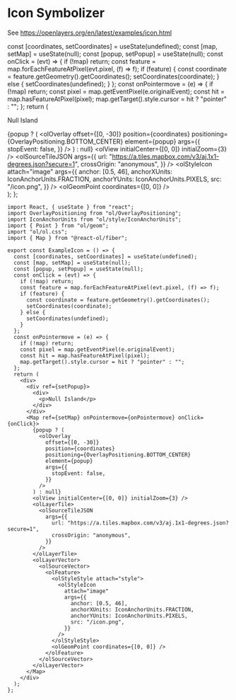 # Icon Symbolizer

See https://openlayers.org/en/latest/examples/icon.html


  const [coordinates, setCoordinates] = useState(undefined);
  const [map, setMap] = useState(null);
  const [popup, setPopup] = useState(null);
  const onClick = (evt) => {
    if (!map) return;
    const feature = map.forEachFeatureAtPixel(evt.pixel, (f) => f);
    if (feature) {
      const coordinate = feature.getGeometry().getCoordinates();
      setCoordinates(coordinate);
    } else {
      setCoordinates(undefined);
    }
  };
  const onPointermove = (e) => {
    if (!map) return;
    const pixel = map.getEventPixel(e.originalEvent);
    const hit = map.hasFeatureAtPixel(pixel);
    map.getTarget().style.cursor = hit ? "pointer" : "";
  };
  return (
    <div>
      <div ref={setPopup}>
        <div className="px-4 py-2 rounded-lg border border-gray-500 bg-white">
          <p>Null Island</p>
        </div>
      </div>
      <Map
        className="rounded-xl overflow-hidden mt-4"
        ref={setMap}
        onPointermove={onPointermove}
        onClick={onClick}
      >
        {popup ? (
          <olOverlay
            offset={[0, -30]}
            position={coordinates}
            positioning={OverlayPositioning.BOTTOM_CENTER}
            element={popup}
            args={{
              stopEvent: false,
            }}
          />
        ) : null}
        <olView initialCenter={[0, 0]} initialZoom={3} />
        <olLayerTile>
          <olSourceTileJSON
            args={{
              url: "https://a.tiles.mapbox.com/v3/aj.1x1-degrees.json?secure=1",
              crossOrigin: "anonymous",
            }}
          />
        </olLayerTile>
        <olLayerVector>
          <olSourceVector>
            <olFeature>
              <olStyleStyle attach="style">
                <olStyleIcon
                  attach="image"
                  args={{
                    anchor: [0.5, 46],
                    anchorXUnits: IconAnchorUnits.FRACTION,
                    anchorYUnits: IconAnchorUnits.PIXELS,
                    src: "/icon.png",
                  }}
                />
              </olStyleStyle>
              <olGeomPoint coordinates={[0, 0]} />
            </olFeature>
          </olSourceVector>
        </olLayerVector>
      </Map>
    </div>
  );
};

<ExampleIcon />

```tsx
import React, { useState } from "react";
import OverlayPositioning from "ol/OverlayPositioning";
import IconAnchorUnits from "ol/style/IconAnchorUnits";
import { Point } from "ol/geom";
import "ol/ol.css";
import { Map } from "@react-ol/fiber";

export const ExampleIcon = () => {
  const [coordinates, setCoordinates] = useState(undefined);
  const [map, setMap] = useState(null);
  const [popup, setPopup] = useState(null);
  const onClick = (evt) => {
    if (!map) return;
    const feature = map.forEachFeatureAtPixel(evt.pixel, (f) => f);
    if (feature) {
      const coordinate = feature.getGeometry().getCoordinates();
      setCoordinates(coordinate);
    } else {
      setCoordinates(undefined);
    }
  };
  const onPointermove = (e) => {
    if (!map) return;
    const pixel = map.getEventPixel(e.originalEvent);
    const hit = map.hasFeatureAtPixel(pixel);
    map.getTarget().style.cursor = hit ? "pointer" : "";
  };
  return (
    <div>
      <div ref={setPopup}>
        <div>
          <p>Null Island</p>
        </div>
      </div>
      <Map ref={setMap} onPointermove={onPointermove} onClick={onClick}>
        {popup ? (
          <olOverlay
            offset={[0, -30]}
            position={coordinates}
            positioning={OverlayPositioning.BOTTOM_CENTER}
            element={popup}
            args={{
              stopEvent: false,
            }}
          />
        ) : null}
        <olView initialCenter={[0, 0]} initialZoom={3} />
        <olLayerTile>
          <olSourceTileJSON
            args={{
              url: "https://a.tiles.mapbox.com/v3/aj.1x1-degrees.json?secure=1",
              crossOrigin: "anonymous",
            }}
          />
        </olLayerTile>
        <olLayerVector>
          <olSourceVector>
            <olFeature>
              <olStyleStyle attach="style">
                <olStyleIcon
                  attach="image"
                  args={{
                    anchor: [0.5, 46],
                    anchorXUnits: IconAnchorUnits.FRACTION,
                    anchorYUnits: IconAnchorUnits.PIXELS,
                    src: "/icon.png",
                  }}
                />
              </olStyleStyle>
              <olGeomPoint coordinates={[0, 0]} />
            </olFeature>
          </olSourceVector>
        </olLayerVector>
      </Map>
    </div>
  );
};
```
